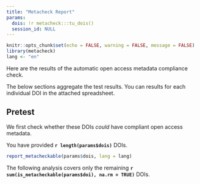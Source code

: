```yaml
---
title: "Metacheck Report"
params:
  dois: !r metacheck:::tu_dois()
  session_id: NULL
---
```


<!-- this file always has to be in sync with other language versions -->

```r
knitr::opts_chunk$set(echo = FALSE, warning = FALSE, message = FALSE)
library(metacheck)
lang <- "en"
```

Here are the results of the automatic open access metadata compliance check.

The below sections aggregate the test results.
You can results for each individual DOI in the attached spreadsheet.

## Pretest

We first check whether these DOIs *could* have compliant open access metadata.

You have provided **`r length(params$dois)`** DOIs.

```r
report_metacheckable(params$dois, lang = lang)
```

The following analysis covers only the remaining **`r sum(is_metacheckable(params$doi), na.rm = TRUE)`** DOIs.
